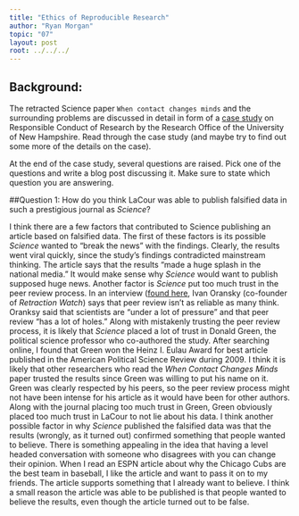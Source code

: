 ```yaml
---
title: "Ethics of Reproducible Research"
author: "Ryan Morgan"
topic: "07"
layout: post
root: ../../../
---
```



## Background:

The retracted Science paper `When contact changes minds` and the surrounding problems are discussed in detail in form of a  [case study](https://www.unh.edu/research/sites/www.unh.edu.research/files/docs/RIS/lacour_case.pdf) on Responsible Conduct of Research by the Research Office of the University of New Hampshire. Read through the case study (and maybe try to find out some more of the details on the case). 

At the end of the case study, several questions are raised. Pick one of the questions and write a blog post discussing it. Make sure to state which question you are answering.

##Question 1: How do you think LaCour was able to publish falsified data in such a prestigious journal as *Science*?


I think there are a few factors that contributed to Science publishing an article based on falsified data. The first of these factors is its possible *Science* wanted to “break the news” with the findings. Clearly, the results went viral quickly, since the study’s findings contradicted mainstream thinking. The article says that the results “made a huge splash in the national media.” It would make sense why *Science* would want to publish supposed huge news. Another factor is *Science* put too much trust in the peer review process. In an interview ([found here](http://www.pbs.org/newshour/bb/fake-study-make-science-magazine/ ), Ivan Oransky (co-founder of *Retraction Watch*) says that peer review isn’t as reliable as many think. Oranksy said that scientists are “under a lot of pressure” and that peer review “has a lot of holes.” 
Along with mistakenly trusting the peer review process, it is likely that *Science* placed a lot of trust in Donald Green, the political science professor who co-authored the study. After searching online, I found that Green won the Heinz I. Eulau Award for best article published in the American Political Science Review during 2009. I think it is likely that other researchers who read the *When Contact Changes Minds* paper trusted the results since Green was willing to put his name on it. Green was clearly respected by his peers, so the peer review process might not have been intense for his article as it would have been for other authors. Along with the journal placing too much trust in Green, Green obviously placed too much trust in LaCour to not lie about his data. 
I think another possible factor in why *Science* published the falsified data was that the results (wrongly, as it turned out) confirmed something that people wanted to believe. There is something appealing in the idea that having a level headed conversation with someone who disagrees with you can change their opinion. When I read an ESPN article about why the Chicago Cubs are the best team in baseball, I like the article and want to pass it on to my friends. The article supports something that I already want to believe. I think a small reason the article was able to be published is that people wanted to believe the results, even though the article turned out to be false.

